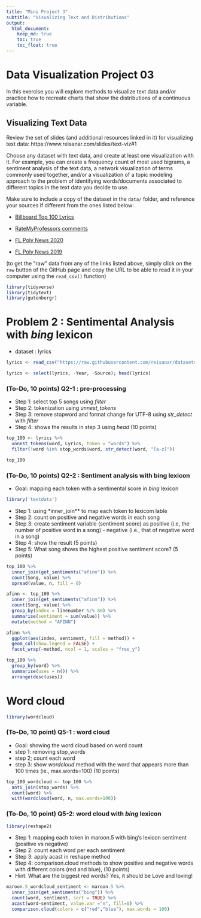 ---
title: "Mini Project 3"
subtitle: "Visualizing Text and Distributions"
output: 
  html_document:
    keep_md: true
    toc: true
    toc_float: true
---

# Data Visualization Project 03


In this exercise you will explore methods to visualize text data and/or practice how to recreate charts that show the distributions of a continuous variable. 


## Visualizing Text Data

Review the set of slides (and additional resources linked in it) for visualizing text data: https://www.reisanar.com/slides/text-viz#1

Choose any dataset with text data, and create at least one visualization with it. For example, you can create a frequency count of most used bigrams, a sentiment analysis of the text data, a network visualization of terms commonly used together, and/or a visualization of a topic modeling approach to the problem of identifying words/documents associated to different topics in the text data you decide to use. 

Make sure to include a copy of the dataset in the `data/` folder, and reference your sources if different from the ones listed below:

- [Billboard Top 100 Lyrics](https://github.com/reisanar/datasets/blob/master/BB_top100_2015.csv)

- [RateMyProfessors comments](https://github.com/reisanar/datasets/blob/master/rmp_wit_comments.csv)

- [FL Poly News 2020](https://github.com/reisanar/datasets/blob/master/poly_news_FL20.csv)

- [FL Poly News 2019](https://github.com/reisanar/datasets/blob/master/poly_news_FL19.csv)

(to get the "raw" data from any of the links listed above, simply click on the `raw` button of the GitHub page and copy the URL to be able to read it in your computer using the `read_csv()` function)

```{r, message = FALSE, warning=FALSE}
library(tidyverse)
library(tidytext)
library(gutenbergr)
```


# Problem 2 : Sentimental Analysis with *bing* lexicon
* dataset : lyrics

```{r}
lyrics <- read_csv("https://raw.githubusercontent.com/reisanar/datasets/master/BB_top100_2015.csv");lyrics
```

```{r}
lyrics <- select(lyrics, -Year, -Source); head(lyrics)
```

### (To-Do, 10 points) Q2-1 : pre-processing
* Step 1: select top 5 songs using *filter*
* Step 2: tokenization using *unnest_tokens*
* Step 3: remove stopword and format change for UTF-8 using *str_detect* with *filter*
* Step 4: shows the results in step 3 using *head* (10 points)

```{r}
top_100 <- lyrics %>%
  unnest_tokens(word, Lyrics, token = "words") %>%
  filter(!word %in% stop_words$word, str_detect(word, "[a-z]"))

top_100
```

### (To-Do, 10 points) Q2-2 : Sentiment analysis with bing lexicon
* Goal: mapping each token with a sentimental  score in *bing* lexicon

```{r}
library('textdata')
```

* Step 1: using *inner_join** to map each token to lexicom lable
* Step 2: count on positive and negative words in each song
* Step 3: create sentiment variable (sentiment score) as positive (i.e, the number of positive word in a song) - negative (i.e., that of negative word in a song) 
* Step 4: show the result (5 points)
* Step 5: What song shows the highest positive sentiment score? (5 points)


```{r}
top_100 %>%
  inner_join(get_sentiments("afinn")) %>%
  count(Song, value) %>% 
  spread(value, n, fill = 0)
```

```{r}
afinn <- top_100 %>% 
  inner_join(get_sentiments("afinn")) %>% 
  count(Song, value) %>% 
  group_by(index = linenumber %/% 80) %>% 
  summarise(sentiment = sum(value)) %>% 
  mutate(method = "AFINN")
```
```{r}
afinn %>%
  ggplot(aes(index, sentiment, fill = method)) +
  geom_col(show.legend = FALSE) +
  facet_wrap(~method, ncol = 1, scales = "free_y")
```
 

```{r}
top_100 %>%
  group_by(word) %>%
  summarise(uses = n()) %>%
  arrange(desc(uses))
```


# Word cloud

```{r}
library(wordcloud)
```

### (To-Do, 10 point) Q5-1 : word cloud

* Goal: showing the word cloud based on word count
* step 1: removing stop_words
* step 2; count each word
* step 3: show *wordcloud* method with the word that appears more than 100 times (ie., max.words=100) (10 points)

```{r}
top_100_wordcloud <- top_100 %>%
  anti_join(stop_words) %>%
  count(word) %>%
  with(wordcloud(word, n, max.words=100))
```


### (To-Do, 10 point) Q5-2: word cloud with *bing* lexicon


```{r}
library(reshape2)
```
* Step 1: mapping each token in maroon.5 with bing's lexicon sentiment (positive vs negative)
* Step 2: count each word per each sentiment
* Step 3: apply acast in reshape method
* Step 4: comparison.cloud methods to show positive and negative words with different colors (red and blue), (10 points)
* Hint: What are the biggest red words? Yes, it should be Love and loving!

```{r}
maroon.5_wordcloud_sentiment <- maroon.5 %>%
  inner_join(get_sentiments("bing")) %>%
  count(word, sentiment, sort = TRUE) %>%
  acast(word~sentiment, value.var ="n", fill=0) %>%
  comparison.cloud(colors = c("red","blue"), max.words = 100)
```
